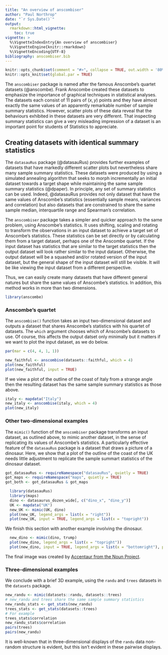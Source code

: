 ```yaml
---
title: "An overview of anscombiser"
author: "Paul Northrop"
date: "`r Sys.Date()`"
output: 
  rmarkdown::html_vignette:
    toc: true
vignette: >
  %\VignetteIndexEntry{An overview of anscombiser}
  %\VignetteEngine{knitr::rmarkdown}
  %\VignetteEncoding{UTF-8}
bibliography: anscombiser.bib
---
```


```r
knitr::opts_chunk$set(comment = "#>", collapse = TRUE, out.width = '80%', fig.align = 'center', fig.width = 7, fig.height = 7)
knitr::opts_knit$set(global.par = TRUE)
```

The `anscombiser` package is named after the famous Anscombe's quartet datasets (@anscombe).  Frank Anscombe created these datasets to emphasize the importance of graphical techniques in statistical analyses.  The datasets each consist of 11 pairs of $(x, y)$ points and they have almost exactly the same values of an apparently remarkable number of sample summary statistics.  However, scatter plots of these data reveal that the behaviours exhibited in these datasets are very different.  That inspecting summary statistics can give a very misleading impression of a dataset is an important point for students of Statistics to appreciate.

## Creating datasets with identical summary statistics

The `datasauRus` package (@datasauRus) provides further examples of datasets that have markedly different scatter plots but nevertheless share many sample summary statistics.  These datasets were produced by using a simulated annealing algorithm that seeks to morph incrementally an initial dataset towards a target shape while maintaining the same sample summary statistics (@dpaper). In principle, any set of summary statistics can be used.  Indeed, @datasauRus provides not only dataset that have the same values of Anscombe's statistics (essentially sample means, variances and correlation) but also datasets that are constrained to share the same sample median, interquartile range and Spearman's correlation.

The `anscombiser` package takes a simpler and quicker approach to the same problem, using Anscombe's statistics.  It uses shifting, scaling and rotating to transform the observations in an input dataset to achieve a target set of Anscombe's statistics.  These statistics can be set directly or by calculating them from a target dataset, perhaps one of the Anscombe quartet.  If the input dataset has statistics that are similar to the target statistics then the output dataset will look rather similar to the input dataset.  Otherwise, the output dataset will be a squashed and/or rotated version of the input dataset, but the general shape of the input dataset will still be visible.  It will be like viewing the input dataset from a different perspective.

Thus, we can easily create many datasets that have different general natures but share the same values of Anscombe's statistics.  In addition, this method works in more than two dimensions. 

```r
library(anscombe)
```

### Anscombe's quartet

The `anscombise()` function takes an input two-dimensional dataset and outputs a dataset that shares Anscombe's statistics with his quartet of datasets.  The `which` argument chooses which of Anscombe's datasets to use.  Of course, this affects the output datset only minimally but it matters if we want to plot the input dataset, as we do below.

```r
par(mar = c(4, 4, 1, 1))
```

```r
new_faithful <- anscombise(datasets::faithful, which = 4)
plot(new_faithful)
plot(new_faithful, input = TRUE)
```

If we view a plot of the outline of the coast of Italy from a strange angle then the resulting dataset has the same sample summary statistics as those above. 

```r
italy <- mapdata("Italy")
new_italy <- anscombise(italy, which = 4)
plot(new_italy)
```

### Other two-dimensional examples

The `mimic()` function of the `anscombiser` package transforms an input dataset, as outlined above, to mimic another dataset, in the sense of replicating its values of Anscombe's statistics.  A particularly effective feature of the `datasauRus` package is a dataset that draws a picture of a dinosaur.  Here, we show that a plot of the outline of the coast of the UK needs little adjustment to replicate the sample summart statistics of the dinosaur dataset.   

```r
got_datasauRus <- requireNamespace("datasauRus", quietly = TRUE)
got_maps <- requireNamespace("maps", quietly = TRUE)
got_both <- got_datasauRus & got_maps
```

```r
  library(datasauRus)
  library(maps)
  dino <- datasaurus_dozen_wide[, c("dino_x", "dino_y")]
  UK <- mapdata("UK")
  new_UK <- mimic(UK, dino)
  plot(new_UK, legend_args = list(x = "right"))
  plot(new_UK, input = TRUE, legend_args = list(x = "topright"))
```

We finish this section with another example involving the dinosaur.

```r
  new_dino <- mimic(dino, trump)
  plot(new_dino, legend_args = list(x = "topright"))
  plot(new_dino, input = TRUE, legend_args = list(x = "bottomright"), pch = 20)
```

The final image was created by [Accentaur from the Noun Project](https://thenounproject.com/term/donald-trump/727774/). 

### Three-dimensional examples

We conclude with a brief 3D example, using the `randu` and `trees` datasets in the `datasets` package. 

```r
new_randu <- mimic(datasets::randu, datasets::trees)
# new_randu and trees share the same sample summary statistics
new_randu_stats <- get_stats(new_randu)
trees_stats <- get_stats(datasets::trees)
# For example
trees_stats$correlation
new_randu_stats$correlation
pairs(trees)
pairs(new_randu)
```

It is well-known that in three-dimensional displays of the `randu` data non-random structure is evident, but this isn't evident in these pairwise displays. 
